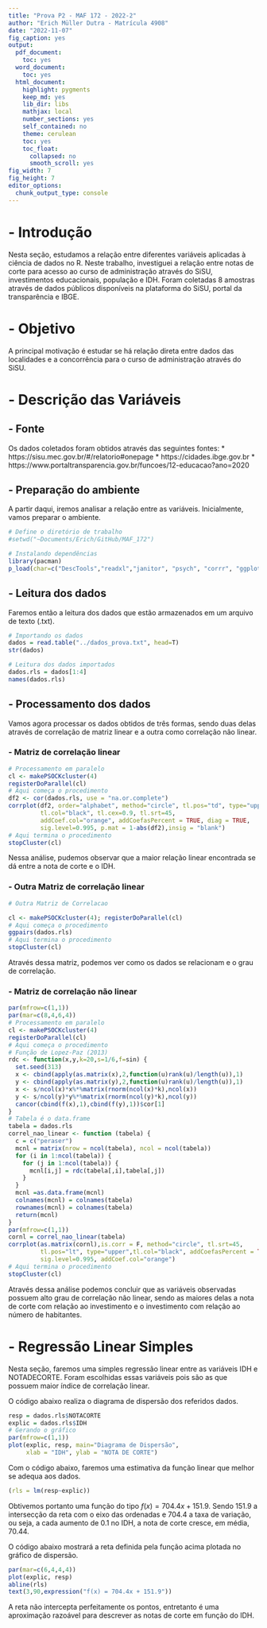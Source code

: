 ```yaml
---
title: "Prova P2 - MAF 172 - 2022-2"
author: "Erich Müller Dutra - Matrícula 4908"
date: "2022-11-07"
fig_caption: yes
output:
  pdf_document:
    toc: yes
  word_document:
    toc: yes
  html_document:
    highlight: pygments
    keep_md: yes
    lib_dir: libs
    mathjax: local
    number_sections: yes
    self_contained: no
    theme: cerulean
    toc: yes
    toc_float:
      collapsed: no
      smooth_scroll: yes
fig_width: 7
fig_height: 7
editor_options:
  chunk_output_type: console
---
```


# - Introdução

Nesta seção, estudamos a relação entre diferentes variáveis aplicadas à ciência de dados no R. Neste trabalho, investiguei a relação entre notas de corte para acesso ao curso de administração através do SiSU, investimentos educacionais, população e IDH. Foram coletadas 8 amostras através de dados públicos disponíveis na plataforma do SiSU, portal da transparência e IBGE.

# - Objetivo

A principal motivação é estudar se há relação direta entre dados das localidades e a concorrência para o curso de administração através do SiSU.

# - Descrição das Variáveis

## - Fonte
Os dados coletados foram obtidos através das seguintes fontes:
* https://sisu.mec.gov.br/#/relatorio#onepage
* https://cidades.ibge.gov.br
* https://www.portaltransparencia.gov.br/funcoes/12-educacao?ano=2020

## - Preparação do ambiente
A partir daqui, iremos analisar a relação entre as variáveis. Inicialmente, vamos preparar o ambiente.

```r
# Define o diretório de trabalho
#setwd("~Documents/Erich/GitHub/MAF_172") 

# Instalando dependências
library(pacman)
p_load(char=c("DescTools","readxl","janitor", "psych", "corrr", "ggplot2", "dplyr", "caret", "corrplot","spatstat", "maptools", "gstat", "foreign", "geoR","moments","scatterplot3d","tcltk2", "sp", "rgdal", "raster", "doParallel", "GGally"))
```

## - Leitura dos dados
Faremos então a leitura dos dados que estão armazenados em um arquivo de texto (.txt).

```r
# Importando os dados
dados = read.table("../dados_prova.txt", head=T)
str(dados)

# Leitura dos dados importados
dados.rls = dados[1:4]
names(dados.rls)
```


## - Processamento dos dados

Vamos agora processar os dados obtidos de três formas, sendo duas delas através de correlação de matriz linear e a outra como correlação não linear.

### - Matriz de correlação linear
```r

# Processamento em paralelo
cl <- makePSOCKcluster(4)
registerDoParallel(cl)
# Aqui começa o procedimento
df2 <- cor(dados.rls, use = "na.or.complete")
corrplot(df2, order="alphabet", method="circle", tl.pos="td", type="upper", 
         tl.col="black", tl.cex=0.9, tl.srt=45, 
         addCoef.col="orange", addCoefasPercent = TRUE, diag = TRUE,
         sig.level=0.995, p.mat = 1-abs(df2),insig = "blank")
# Aqui termina o procedimento
stopCluster(cl)
```

Nessa análise, pudemos observar que a maior relação linear encontrada se dá entre a nota de corte e o IDH.

### - Outra Matriz de correlação linear

```r
# Outra Matriz de Correlacao

cl <- makePSOCKcluster(4); registerDoParallel(cl)
# Aqui começa o procedimento
ggpairs(dados.rls)
# Aqui termina o procedimento
stopCluster(cl)
```

Através dessa matriz, podemos ver como os dados se relacionam e o grau de correlação.

### - Matriz de correlação não linear

```r

par(mfrow=c(1,1))
par(mar=c(8,4,6,4))
# Processamento em paralelo
cl <- makePSOCKcluster(4)
registerDoParallel(cl)
# Aqui começa o procedimento
# Função de Lopez-Paz (2013)
rdc <- function(x,y,k=20,s=1/6,f=sin) {
  set.seed(313)
  x <- cbind(apply(as.matrix(x),2,function(u)rank(u)/length(u)),1)
  y <- cbind(apply(as.matrix(y),2,function(u)rank(u)/length(u)),1)
  x <- s/ncol(x)*x%*%matrix(rnorm(ncol(x)*k),ncol(x))
  y <- s/ncol(y)*y%*%matrix(rnorm(ncol(y)*k),ncol(y))
  cancor(cbind(f(x),1),cbind(f(y),1))$cor[1]
}
# Tabela é o data.frame
tabela = dados.rls
correl_nao_linear <- function (tabela) {
  c = c("peraser")
  mcnl = matrix(nrow = ncol(tabela), ncol = ncol(tabela))  
  for (i in 1:ncol(tabela)) {
    for (j in 1:ncol(tabela)) {
      mcnl[i,j] = rdc(tabela[,i],tabela[,j])
    }
  }
  mcnl =as.data.frame(mcnl)
  colnames(mcnl) = colnames(tabela)
  rownames(mcnl) = colnames(tabela)
  return(mcnl)
}
par(mfrow=c(1,1))
cornl = correl_nao_linear(tabela)
corrplot(as.matrix(cornl),is.corr = F, method="circle", tl.srt=45,
         tl.pos="lt", type="upper",tl.col="black", addCoefasPercent = TRUE,
         sig.level=0.995, addCoef.col="orange")
# Aqui termina o procedimento
stopCluster(cl)
```

Através dessa análise podemos concluir que as variáveis observadas possuem alto grau de correlação não linear, sendo as maiores delas a nota de corte com relação ao investimento e o investimento com relação ao número de habitantes.

# - Regressão Linear Simples

Nesta seção, faremos uma simples regressão linear entre as variáveis IDH e NOTADECORTE. Foram escolhidas essas variáveis pois são as que possuem maior índice de correlação linear.

O código abaixo realiza o diagrama de dispersão dos referidos dados.

```r
resp = dados.rls$NOTACORTE
explic = dados.rls$IDH
# Gerando o gráfico
par(mfrow=c(1,1))
plot(explic, resp, main="Diagrama de Dispersão", 
     xlab = "IDH", ylab = "NOTA DE CORTE") 
```

Com o código abaixo, faremos uma estimativa da função linear que melhor se adequa aos dados. 

```r
(rls = lm(resp~explic))
```

Obtivemos portanto uma função do tipo $f(x) = 704.4x + 151.9$. Sendo $151.9$ a intersecção da reta com o eixo das ordenadas e $704.4$ a taxa de variação, ou seja, a cada aumento de $0.1$ no IDH, a nota de corte cresce, em média, $70.44$.

O código abaixo mostrará a reta definida pela função acima plotada no gráfico de dispersão.

```r
par(mar=c(6,4,4,4))
plot(explic, resp)
abline(rls)
text(3,90,expression("f(x) = 704.4x + 151.9"))
```

A reta não intercepta perfeitamente os pontos, entretanto é uma aproximação razoável para descrever as notas de corte em função do IDH.
